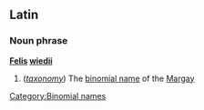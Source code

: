 ==Latin==
===Noun phrase===
'''[[Felis]] [[wiedii]]''' 

#(''[[taxonomy]]'') The [[binomial name]] of the [[Margay]]
[[Category:Binomial names]]